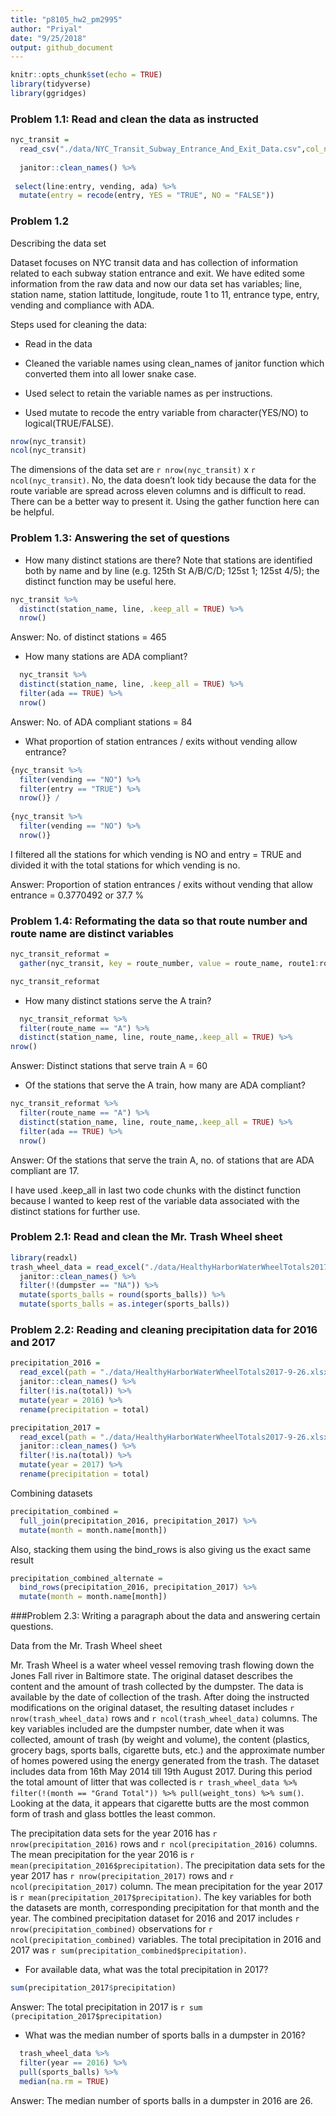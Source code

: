 ```yaml
---
title: "p8105_hw2_pm2995"
author: "Priyal"
date: "9/25/2018"
output: github_document
---
```


```r
knitr::opts_chunk$set(echo = TRUE)
library(tidyverse)
library(ggridges)
```

### Problem 1.1: Read and clean the data as instructed

```r
nyc_transit = 
  read_csv("./data/NYC_Transit_Subway_Entrance_And_Exit_Data.csv",col_names = TRUE) %>%
  
  janitor::clean_names() %>% 
  
 select(line:entry, vending, ada) %>% 
  mutate(entry = recode(entry, YES = "TRUE", NO = "FALSE"))
```

### Problem 1.2 
Describing the data set

Dataset focuses on NYC transit data and has collection of information related to each subway station entrance and exit. We have edited some information from the raw data and now our data set has variables; line, station name, station lattitude, longitude, route 1 to 11, entrance type, entry, vending and compliance with ADA.

Steps used for cleaning the data:

* Read in the data

* Cleaned the variable names using clean_names of janitor function which converted them into all lower snake case.

* Used select to retain the variable names as per instructions.

* Used mutate to recode the entry variable from character(YES/NO) to logical(TRUE/FALSE).

```r
nrow(nyc_transit)
ncol(nyc_transit)
```

The dimensions of the data set are  `r nrow(nyc_transit)` x `r ncol(nyc_transit)`. No, the data doesn't look tidy because the data for the route variable are spread across eleven columns and is difficult to read. There can be a better way to present it. Using the gather function here can be helpful.

### Problem 1.3: Answering the set of questions

* How many distinct stations are there? Note that stations are identified both by name and by line (e.g. 125th St A/B/C/D; 125st 1; 125st 4/5); the distinct function may be useful here.


```r
nyc_transit %>%  
  distinct(station_name, line, .keep_all = TRUE) %>% 
  nrow()
``` 

Answer: No. of distinct stations = 465


* How many stations are ADA compliant?

```r
  nyc_transit %>%
  distinct(station_name, line, .keep_all = TRUE) %>% 
  filter(ada == TRUE) %>% 
  nrow()
```

Answer: No. of ADA compliant stations = 84


* What proportion of station entrances / exits without vending allow entrance?

```r
{nyc_transit %>% 
  filter(vending == "NO") %>% 
  filter(entry == "TRUE") %>% 
  nrow()} /
  
{nyc_transit %>% 
  filter(vending == "NO") %>% 
  nrow()}

```

I filtered all the stations for which vending is NO and entry = TRUE and divided it with the total stations for which vending is no.

Answer: Proportion of station entrances / exits without vending that allow entrance = 0.3770492 or 37.7 % 


### Problem 1.4: Reformating the data so that route number and route name are distinct variables

```r
nyc_transit_reformat = 
  gather(nyc_transit, key = route_number, value = route_name, route1:route11) 

nyc_transit_reformat
```


* How many distinct stations serve the A train? 

```r
  nyc_transit_reformat %>%
  filter(route_name == "A") %>% 
  distinct(station_name, line, route_name,.keep_all = TRUE) %>%  
nrow()
```

Answer: Distinct stations that serve train A = 60


* Of the stations that serve the A train, how many are ADA compliant?

```r
nyc_transit_reformat %>% 
  filter(route_name == "A") %>%
  distinct(station_name, line, route_name,.keep_all = TRUE) %>%
  filter(ada == TRUE) %>%
  nrow()
```

Answer: Of the stations that serve the train A, no. of stations that are ADA compliant are 17. 

I have used .keep_all in last two code chunks with the distinct function because I wanted to keep rest of the variable data associated with the distinct stations for further use.

### Problem 2.1: Read and clean the Mr. Trash Wheel sheet


```r
library(readxl)
trash_wheel_data = read_excel("./data/HealthyHarborWaterWheelTotals2017-9-26.xlsx", sheet = "Mr. Trash Wheel", range = cell_cols("A:N"), col_names = TRUE) %>% 
  janitor::clean_names() %>% 
  filter(!(dumpster == "NA")) %>% 
  mutate(sports_balls = round(sports_balls)) %>% 
  mutate(sports_balls = as.integer(sports_balls))
```

### Problem 2.2: Reading and cleaning precipitation data for 2016 and 2017

```r
precipitation_2016 =
  read_excel(path = "./data/HealthyHarborWaterWheelTotals2017-9-26.xlsx", sheet = "2016 Precipitation", range = "A2:B14", col_names = TRUE) %>%
  janitor::clean_names() %>% 
  filter(!is.na(total)) %>% 
  mutate(year = 2016) %>% 
  rename(precipitation = total)

precipitation_2017 =
  read_excel(path = "./data/HealthyHarborWaterWheelTotals2017-9-26.xlsx", sheet = "2017 Precipitation", range = "A2:B14", col_names = TRUE) %>% 
  janitor::clean_names() %>% 
  filter(!is.na(total)) %>% 
  mutate(year = 2017) %>% 
  rename(precipitation = total)

```


Combining datasets

```r
precipitation_combined = 
  full_join(precipitation_2016, precipitation_2017) %>% 
  mutate(month = month.name[month])
```

Also, stacking them using the bind_rows is also giving us the exact same result

```r
precipitation_combined_alternate = 
  bind_rows(precipitation_2016, precipitation_2017) %>% 
  mutate(month = month.name[month])
```

###Problem 2.3: Writing a paragraph about the data and answering certain questions.

Data from the Mr. Trash Wheel sheet

Mr. Trash Wheel is a water wheel vessel removing trash flowing down the Jones Fall river in Baltimore state. The original dataset describes the content and the amount of trash collected by the dumpster. The data is available by the date of collection of the trash. After doing the instructed modifications on the original dataset, the resulting dataset includes `r nrow(trash_wheel_data)` rows and `r ncol(trash_wheel_data)` columns. The key variables included are the dumpster number, date when it was collected, amount of trash (by weight and volume), the content (plastics, grocery bags, sports balls, cigarette buts, etc.) and the approximate number of homes powered using the energy generated from the trash. The dataset includes data from 16th May 2014 till 19th August 2017. During this period the total amount of litter that was collected is `r trash_wheel_data %>% filter(!(month == "Grand Total")) %>% pull(weight_tons) %>% sum()`. Looking at the data, it appears that cigarette butts are the most common form of trash and glass bottles the least common.

The precipitation data sets for the year 2016 has `r nrow(precipitation_2016)` rows and `r ncol(precipitation_2016)` columns. The mean precipitation for the year 2016 is `r mean(precipitation_2016$precipitation)`. The precipitation data sets for the year 2017 has `r nrow(precipitation_2017)` rows and `r ncol(precipitation_2017)` column. The mean precipitation for the year 2017 is `r mean(precipitation_2017$precipitation)`. The key variables for both the datasets are month, corresponding precipitation for that month and the year. The combined precipitation dataset for 2016 and 2017 includes `r nrow(precipitation_combined)` observations for `r ncol(precipitation_combined)` variables.  The total precipitation in 2016 and 2017 was `r sum(precipitation_combined$precipitation)`.

* For available data, what was the total precipitation in 2017? 

```r
sum(precipitation_2017$precipitation)
```

Answer: The total precipitation in 2017 is `r sum (precipitation_2017$precipitation)`

* What was the median number of sports balls in a dumpster in 2016?

```r
  trash_wheel_data %>%  
  filter(year == 2016) %>% 
  pull(sports_balls) %>% 
  median(na.rm = TRUE)
```

Answer: The median number of sports balls in a dumpster in 2016 are 26.

